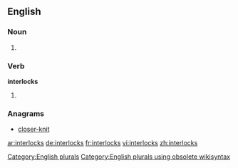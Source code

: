 ==English==

===Noun===
{{head|en}}

# {{plural of|interlock}}

===Verb===
'''interlocks'''

# {{en-third-person singular of|interlock}}

===Anagrams===
* [[closer-knit#English|closer-knit]]

[[Category:English plurals]][[Category:English plurals using obsolete wikisyntax]]

[[ar:interlocks]]
[[de:interlocks]]
[[fr:interlocks]]
[[vi:interlocks]]
[[zh:interlocks]]